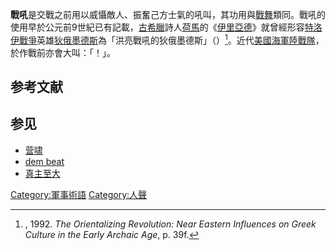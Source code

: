 {{Other uses|Battle cry}}
'''戰吼'''是交戰之前用以威懾敵人、振奮己方士氣的吼叫，其功用與[[戰舞|戰舞]]類同。戰吼的使用早於公元前9世紀已有記載，[[古希臘|古希臘]]詩人[[荷馬|荷馬]]的《[[伊里亞德|伊里亞德]]》就曾經形容[[特洛伊戰爭|特洛伊戰爭]]英雄[[狄俄墨德斯|狄俄墨德斯]]為「洪亮戰吼的狄俄墨德斯」（{{lang|en|Diomedes of the loud war cry}}）<ref>{{link-en|沃爾特·布爾克特|Walter Burkert|Burkert, Walter}}, 1992. ''The Orientalizing Revolution: Near Eastern Influences on Greek Culture in the Early Archaic Age'', p. 39f.</ref>。近代[[美國海軍陸戰隊|美國海軍陸戰隊]]，於作戰前亦會大叫：「{{link-en|Oorah|Oorah (Marines)}}！」。

== 参考文献 ==
{{Reflist}}

== 参见 ==
* [[营啸|营啸]]
* [[dem_beat|dem beat]]
* [[真主至大|真主至大]]

[[Category:軍事術語|Category:軍事術語]]
[[Category:人聲|Category:人聲]]